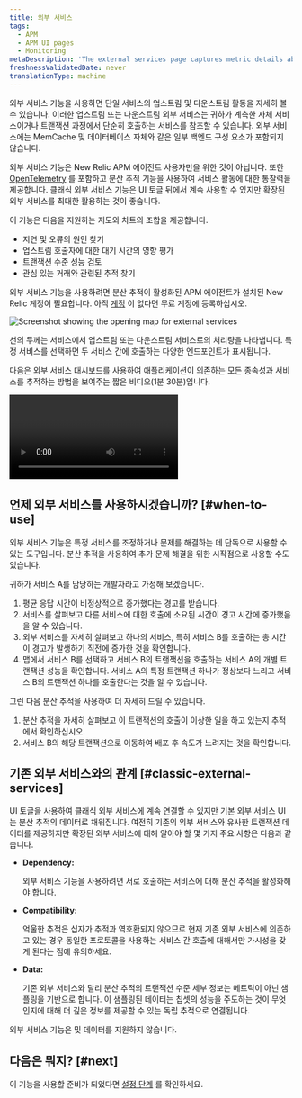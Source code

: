 ```yaml
---
title: 외부 서비스
tags:
  - APM
  - APM UI pages
  - Monitoring
metaDescription: 'The external services page captures metric details about out-of-process services such as web services, cloud resources, or other network calls.'
freshnessValidatedDate: never
translationType: machine
---
```



외부 서비스 기능을 사용하면 단일 서비스의 업스트림 및 다운스트림 활동을 자세히 볼 수 있습니다. 이러한 업스트림 또는 다운스트림 외부 서비스는 귀하가 계측한 자체 서비스이거나 트랜잭션 과정에서 단순히 호출하는 서비스를 참조할 수 있습니다. 외부 서비스에는 MemCache 및 데이터베이스 자체와 같은 일부 백엔드 구성 요소가 포함되지 않습니다.

외부 서비스 기능은 New Relic APM 에이전트 사용자만을 위한 것이 아닙니다. 또한 [OpenTelemetry](/docs/more-integrations/open-source-telemetry-integrations/opentelemetry/introduction-opentelemetry-new-relic) 를 포함하고 분산 추적 기능을 사용하여 서비스 활동에 대한 통찰력을 제공합니다. 클래식 외부 서비스 기능은 UI 토글 뒤에서 계속 사용할 수 있지만 확장된 외부 서비스를 최대한 활용하는 것이 좋습니다.

이 기능은 다음을 지원하는 지도와 차트의 조합을 제공합니다.

* 지연 및 오류의 원인 찾기
* 업스트림 호출자에 대한 대기 시간의 영향 평가
* 트랜잭션 수준 성능 검토
* 관심 있는 거래와 관련된 추적 찾기

외부 서비스 기능을 사용하려면 분산 추적이 활성화된 APM 에이전트가 설치된 New Relic 계정이 필요합니다. 아직 [계정](https://newrelic.com/signup) 이 없다면 무료 계정에 등록하십시오.

<img
  title="Screenshot showing the opening map for external services"
  alt="Screenshot showing the opening map for external services"
  src={apmExternalServiceIntro}
/>

<figcaption>
  선의 두께는 서비스에서 업스트림 또는 다운스트림 서비스로의 처리량을 나타냅니다. 특정 서비스를 선택하면 두 서비스 간에 호출하는 다양한 엔드포인트가 표시됩니다.
</figcaption>

다음은 외부 서비스 대시보드를 사용하여 애플리케이션이 의존하는 모든 종속성과 서비스를 추적하는 방법을 보여주는 짧은 비디오(1분 30분)입니다.

<Video
  id="903EF9MAql8"
  type="youtube"
/>

## 언제 외부 서비스를 사용하시겠습니까? [#when-to-use]

외부 서비스 기능은 특정 서비스를 조정하거나 문제를 해결하는 데 단독으로 사용할 수 있는 도구입니다. 분산 추적을 사용하여 추가 문제 해결을 위한 시작점으로 사용할 수도 있습니다.

귀하가 서비스 A를 담당하는 개발자라고 가정해 보겠습니다.

1. 평균 응답 시간이 비정상적으로 증가했다는 경고를 받습니다.
2. 서비스를 살펴보고 다른 서비스에 대한 호출에 소요된 시간이 경고 시간에 증가했음을 알 수 있습니다.
3. 외부 서비스를 자세히 살펴보고 하나의 서비스, 특히 서비스 B를 호출하는 총 시간이 경고가 발생하기 직전에 증가한 것을 확인합니다.
4. 맵에서 서비스 B를 선택하고 서비스 B의 트랜잭션을 호출하는 서비스 A의 개별 트랜잭션 성능을 확인합니다. 서비스 A의 특정 트랜잭션 하나가 정상보다 느리고 서비스 B의 트랜잭션 하나를 호출한다는 것을 알 수 있습니다.

그런 다음 분산 추적을 사용하여 더 자세히 드릴 수 있습니다.

1. 분산 추적을 자세히 살펴보고 이 트랜잭션의 호출이 이상한 일을 하고 있는지 추적에서 확인하십시오.
2. 서비스 B의 해당 트랜잭션으로 이동하여 배포 후 속도가 느려지는 것을 확인합니다.

## 기존 외부 서비스와의 관계 [#classic-external-services]

UI 토글을 사용하여 클래식 외부 서비스에 계속 연결할 수 있지만 기본 외부 서비스 UI는 분산 추적의 데이터로 채워집니다. 여전히 기존의 외부 서비스와 유사한 트랜잭션 데이터를 제공하지만 확장된 외부 서비스에 대해 알아야 할 몇 가지 주요 사항은 다음과 같습니다.

* <DNT>**Dependency:**</DNT>

  외부 서비스 기능을 사용하려면 서로 호출하는 서비스에 대해 분산 추적을 활성화해야 합니다.

* <DNT>**Compatibility:**</DNT>

  억울한 추적은 십자가 추적과 역호환되지 않으므로 현재 기존 외부 서비스에 의존하고 있는 경우 동일한 프로토콜을 사용하는 서비스 간 호출에 대해서만 가시성을 갖게 된다는 점에 유의하세요.

* <DNT>**Data:**</DNT>

  기존 외부 서비스와 달리 분산 추적의 트랜잭션 수준 세부 정보는 메트릭이 아닌 샘플링을 기반으로 합니다. 이 샘플링된 데이터는 칩셋의 성능을 주도하는 것이 무엇인지에 대해 더 깊은 정보를 제공할 수 있는 독립 추적으로 연결됩니다.

<Callout variant="tip">
  외부 서비스 기능은 <InlinePopover type="browser"/>및 <InlinePopover type="mobile"/>데이터를 지원하지 않습니다.
</Callout>

## 다음은 뭐지? [#next]

이 기능을 사용할 준비가 되었다면 [설정 단계](/docs/apm/apm-ui-pages/monitoring/external-services/external-services-setup) 를 확인하세요.